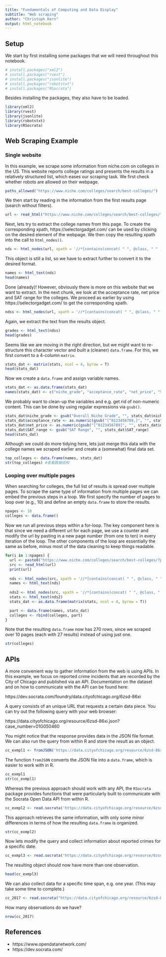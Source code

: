 ```yaml
---
title: "Fundamentals of Computing and Data Display"
subtitle: "Web scraping"
author: "Christoph Kern"
output: html_notebook
---
```


## Setup

We start by first installing some packages that we will need throughout this notebook.

```r
# install.packages("xml2")
# install.packages("rvest")
# install.packages("jsonlite")
# install.packages("robotstxt")
# install.packages("RSocrata")
```

Besides installing the packages, they also have to be loaded.

```r
library(xml2)
library(rvest)
library(jsonlite)
library(robotstxt)
library(RSocrata)
```

## Web Scraping Example

### Single website

In this example, we scrape some information from niche.com on colleges in the US. This website reports college ratings and presents the results in a relatively structured list, which eases our scraping task. We first check whether robots are allowed on their webpage.

```r
paths_allowed("https://www.niche.com/colleges/search/best-colleges/")
```

We then start by reading in the information from the first results page (search without filters).

```r
url <- read_html("https://www.niche.com/colleges/search/best-colleges/")
```

Next, lets try to extract the college names from this page. To create the corresponding xpath, https://selectorgadget.com/ can be used by clicking on the desired element of the webpage. We then copy the resulting xpath into the call to `html_nodes()`.

```r
nds <- html_nodes(url, xpath = '//*[contains(concat( " ", @class, " " ), concat( " ", "search-result__title", " " ))]')
```

This object is still a list, so we have to extract further to convert it to the desired format.

```r
names <- html_text(nds)
head(names)
```

Done (already)! However, obviously there is more on this website that we want to extract. In the next chunk, we look at the acceptance rate, net price and SAT range for the colleges. We proceed as earlier by using https://selectorgadget.com/ to get the corresponding xpath. 

```r
ndss <- html_nodes(url, xpath = '//*[contains(concat( " ", @class, " " ), concat( " ", "search-result-fact-list", " " ))] | //*[contains(concat( " ", @class, " " ), concat( " ", "search-result-grade", " " ))]')
```

Again, we extract the text from the results object.

```r
grades <- html_text(ndss)
head(grades)

```

Seems like we are moving in the right direction, but we might want to re-structure this character vector and built a (cleaner) `data.frame`. For this, we first convert to a 4-column `matrix`.  

```r
stats_dat <- matrix(stats, ncol = 4, byrow = T)
head(stats_dat)
```

Now we create a `data.frame` and assign variable names.

```r
stats_dat <- as.data.frame(stats_dat)
names(stats_dat) <- c("niche_grade", "acceptance_rate", "net_price", "SAT_range")
```

We probably want to clean-up the variables and e.g. get rid of non-numeric content. This can be done by using regular expressions via `gsub()`.

```r
stats_dat$niche_grade <- gsub("Overall Niche Grade", "", stats_dat$niche_grade)
stats_dat$acceptance_rate <- as.numeric(gsub("[^0123456789,]", "", stats_dat$acceptance_rate))
stats_dat$net_price <- as.numeric(gsub("[^0123456789]", "", stats_dat$net_price))
stats_dat$SAT_range <- gsub("SAT Range", "", stats_dat$SAT_range)
head(stats_dat)
```

Although we could do more tidying here, lets just merge this data with the college names we scraped earlier and create a (somewhat) final data set.

```r
top_colleges <- data.frame(names, stats_dat)
str(top_colleges) #查看数据结构
```

### Looping over multiple pages

When searching for colleges, the full list of results is spread over multiple pages. To scrape the same type of information from multiple pages we can embed the previous steps in a loop. We first specify the number of pages to loop over (e.g., 10) and define an empty `data.frame` to store the results.

```r
npages <- 10
colleges <- data.frame()
```

Now we run all previous steps within a for-loop. The key component here is that since we need a different url for each page, we use a counter and modify the url by pasting in a new page number (from one to ten) in every iteration of the loop. The other components of the loop are essentially the same as before, minus most of the data cleaning to keep things readable.

```r
for(i in 1:npages) {
  url <- paste0("https://www.niche.com/colleges/search/best-colleges/?page=",i, sep = "")
  src <- read_html(url)
  print(url)
  
  nds <- html_nodes(src, xpath = '//*[contains(concat( " ", @class, " " ), concat( " ", "search-result__title", " " ))]')
  names <- html_text(nds)
  
  nds2 <- html_nodes(src, xpath = '//*[contains(concat( " ", @class, " " ), concat( " ", "search-result-fact-list__item", " " ))]')
  stats <- html_text(nds2)
  stats_dat <- as.data.frame(matrix(stats, ncol = 4, byrow = T))

  part <- data.frame(names, stats_dat)
  colleges <- rbind(colleges, part)
}
```

Note that the resulting `data.frame` now has 270 rows, since we scraped over 10 pages (each with 27 results) instead of using just one.

```r
str(colleges)
```

## APIs

A more convenient way to gather information from the web is using APIs. In this example, we focus on reported crime incidents that are recorded by the City of Chicago and published via an API. Documentation on the dataset and on how to communicate with the API can be found here:

https://dev.socrata.com/foundry/data.cityofchicago.org/6zsd-86xi

A query consists of an unique URL that requests a certain data piece. You can try out the following query with your web browser:

https://data.cityofchicago.org/resource/6zsd-86xi.json?case_number=01G050460

You might notice that the response provides data in the JSON file format. We can also run the query from within R and store the result as an object.

```r
cc_exmpl1 <- fromJSON('https://data.cityofchicago.org/resource/6zsd-86xi.json?case_number=01G050460')
```

The function `fromJSON` converts the JSON file into a `data.frame`, which is easier to work with in R. 

```r
cc_exmpl1
str(cc_exmpl1)
```

Whereas the previous approach should work with any API, the `RSocrata` package provides functions that were particularly built to communicate with the Socrata Open Data API from within R. 

```r
cc_exmpl2 <- read.socrata('https://data.cityofchicago.org/resource/6zsd-86xi.json?case_number=01G050460')
```

This approach retrieves the same information, with only some minor differences in terms of how the resulting `data.frame` is organized.

```r
str(cc_exmpl2)
```

Now lets modify the query and collect information about reported crimes for a specific date.

```r
cc_exmpl3 <- read.socrata('https://data.cityofchicago.org/resource/6zsd-86xi.json?date=2018-05-01')
```

The resulting object should now have more than one observation.

```r
head(cc_exmpl3)
```

We can also collect data for a specific time span, e.g. one year. (This may take some time to complete.)

```r
cc_2017 <- read.socrata("https://data.cityofchicago.org/resource/6zsd-86xi.json?$where=date between '2017-01-01' and '2017-12-31'")
```

How many observations do we have?

```r
nrow(cc_2017)
```

## References

* https://www.opendatanetwork.com/
* https://dev.socrata.com/